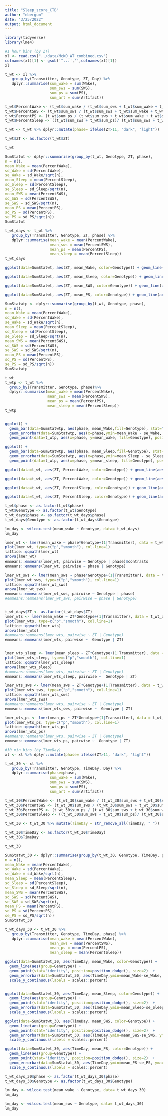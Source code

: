 ```yaml
---
title: "Sleep_score_CTB"
author: "nbergum"
date: "3/25/2022"
output: html_document
---
```


```r
library(tidyverse)
library(lme4)
```

```r
#1 hour bins (by ZT)
xl <- read.csv("../data/McKO_WT_combined.csv")
colnames(xl)[1] <- gsub('^...','',colnames(xl)[1])
xl

t_wt <- xl %>%
   group_by(Transmitter, Genotype, ZT, Day) %>%
   dplyr::summarise(sum_wake = sum(Wake),
                    sum_sws = sum(SWS),
                    sum_ps = sum(PS),
                    sum_art = sum(Artifact))

t_wt$PercentWake <- (t_wt$sum_wake / (t_wt$sum_sws + t_wt$sum_wake + t_wt$sum_ps + t_wt$sum_art))
t_wt$PercentSWS <- (t_wt$sum_sws / (t_wt$sum_sws + t_wt$sum_wake + t_wt$sum_ps + t_wt$sum_art))
t_wt$PercentPS <- (t_wt$sum_ps / (t_wt$sum_sws + t_wt$sum_wake + t_wt$sum_ps + t_wt$sum_art))
t_wt$PercentSleep <- ((t_wt$sum_sws + t_wt$sum_ps)/ (t_wt$sum_sws + t_wt$sum_wake + t_wt$sum_ps + t_wt$sum_art))

t_wt <- t_wt %>% dplyr::mutate(phase= ifelse(ZT>11, "dark", "light"))

t_wt$ZT <- as.factor(t_wt$ZT)

t_wt

SumStatwt <- dplyr::summarise(group_by(t_wt, Genotype, ZT, phase),
n = n(),
mean_Wake = mean(PercentWake),
sd_Wake = sd(PercentWake),
se_Wake = sd_Wake/sqrt(n),
mean_Sleep = mean(PercentSleep),
sd_Sleep = sd(PercentSleep),
se_Sleep = sd_Sleep/sqrt(n),
mean_SWS = mean(PercentSWS),
sd_SWS = sd(PercentSWS),
se_SWS = sd_SWS/sqrt(n),
mean_PS = mean(PercentPS),
sd_PS = sd(PercentPS),
se_PS = sd_PS/sqrt(n))
SumStatwt

t_wt_days <- t_wt %>%
   group_by(Transmitter, Genotype, ZT, phase) %>%
   dplyr::summarise(mean_wake = mean(PercentWake),
                    mean_sws = mean(PercentSWS),
                    mean_ps = mean(PercentPS),
                    mean_sleep = mean(PercentSleep))
t_wt_days
```


```r
ggplot(data=SumStatwt, aes(ZT, mean_Wake, color=Genotype)) + geom_line(aes(group=Genotype)) + geom_point(stat="identity", position=position_dodge(), size=2)  + geom_errorbar(data=SumStatwt, aes(ZT,ymin=mean_Wake-se_Wake, ymax=mean_Wake+se_Wake, fill=Genotype), width=.5) + scale_y_continuous(labels = scales::percent)

ggplot(data=SumStatwt, aes(ZT, mean_Sleep, color=Genotype)) + geom_line(aes(group=Genotype)) + geom_point(stat="identity", position=position_dodge(), size=2)  + geom_errorbar(data=SumStatwt, aes(ZT,ymin=mean_Sleep-se_Sleep, ymax=mean_Sleep+se_Sleep,fill=Genotype), width=.5) + scale_y_continuous(labels = scales::percent)

ggplot(data=SumStatwt, aes(ZT, mean_SWS, color=Genotype)) + geom_line(aes(group=Genotype)) + geom_point(stat="identity", position=position_dodge(), size=2)  + geom_errorbar(data=SumStatwt, aes(ZT,ymin=mean_SWS-se_SWS, ymax=mean_SWS+se_SWS), width=.5) + scale_y_continuous(labels = scales::percent)

ggplot(data=SumStatwt, aes(ZT, mean_PS, color=Genotype)) + geom_line(aes(group=Genotype)) + geom_point(stat="identity", position=position_dodge(), size=2)  + geom_errorbar(data=SumStatwt, aes(ZT,ymin=mean_PS-se_PS, ymax=mean_PS+se_PS), width=.5) + scale_y_continuous(labels = scales::percent)
```

```r
SumStatwtp <- dplyr::summarise(group_by(t_wt, Genotype, phase),
n = n(),
mean_Wake = mean(PercentWake),
sd_Wake = sd(PercentWake),
se_Wake = sd_Wake/sqrt(n),
mean_Sleep = mean(PercentSleep),
sd_Sleep = sd(PercentSleep),
se_Sleep = sd_Sleep/sqrt(n),
mean_SWS = mean(PercentSWS),
sd_SWS = sd(PercentSWS),
se_SWS = sd_SWS/sqrt(n),
mean_PS = mean(PercentPS),
sd_PS = sd(PercentPS),
se_PS = sd_PS/sqrt(n))
SumStatwtp

t_wt
t_wtp <- t_wt %>%
  group_by(Transmitter, Genotype, phase)%>%
  dplyr::summarise(mean_wake = mean(PercentWake),
                   mean_sws = mean(PercentSWS),
                   mean_ps = mean(PercentPS),
                   mean_sleep = mean(PercentSleep))
t_wtp


ggplot() + 
  geom_bar(data=SumStatwtp, aes(phase, mean_Wake,fill=Genotype), stat="identity", position=position_dodge(width=0.5), width=0.5) +
  geom_errorbar(data=SumStatwtp, aes(x=phase,ymin=mean_Wake - se_Wake, ymax=mean_Wake + se_Wake, fill=Genotype), position=position_dodge(width=0.5), width=.2,) + 
  geom_point(data=t_wtp, aes(x=phase, y=mean_wake, fill=Genotype), position=position_dodge(width=0.5)) + scale_y_continuous(labels = scales::percent) + theme_bw()

ggplot() + 
  geom_bar(data=SumStatwtp, aes(phase, mean_Sleep,fill=Genotype), stat="identity", position=position_dodge(width=0.5), width=0.5) +
  geom_errorbar(data=SumStatwtp, aes(x=phase,ymin=mean_Sleep - se_Sleep, ymax=mean_Sleep + se_Sleep, fill=Genotype), position=position_dodge(width=0.5), width=.2,) + 
  geom_point(data=t_wtp, aes(x=phase, y=mean_sleep, fill=Genotype), position=position_dodge(width=0.5)) + scale_y_continuous(labels = scales::percent) + theme_bw()
```

```r
ggplot(data=t_wt, aes(ZT, PercentWake, color=Genotype)) + geom_line(aes(group=Transmitter)) + geom_point() + scale_y_continuous(labels = scales::percent)

ggplot(data=t_wt, aes(ZT, PercentWake, color=Genotype)) + geom_line(aes(group=1)) + geom_point(stat="identity", position=position_dodge(), size=2) + facet_wrap(~Transmitter, ncol=4) + scale_y_continuous(labels = scales::percent)

ggplot(data=t_wt, aes(ZT, PercentSleep, color=Genotype)) + geom_line(aes(group=Transmitter)) + geom_point()+ scale_y_continuous(labels = scales::percent)

ggplot(data=t_wt, aes(ZT, PercentSleep, color=Genotype)) + geom_line(aes(group=1)) + geom_point(stat="identity", position=position_dodge(), size=2) + facet_wrap(~Transmitter, ncol = 4) + scale_y_continuous(labels = scales::percent)
```

```r
t_wt$phase <- as.factor(t_wt$phase)
t_wt$Genotype <- as.factor(t_wt$Genotype)
t_wt_days$phase <- as.factor(t_wt_days$phase)
t_wt_days$Genotype <- as.factor(t_wt_days$Genotype)

lm_day <- wilcox.test(mean_wake ~ Genotype, data= t_wt_days)
lm_day

lmer_wt <- lmer(mean_wake ~ phase*Genotype+(1|Transmitter), data = t_wt_days)
plot(lmer_wt, type=c("p","smooth"), col.line=1)
lattice::qqmath(lmer_wt)
anova(lmer_wt)
emmeans::emmeans(lmer_wt, pairwise ~ Genotype | phase)$contrasts
emmeans::emmeans(lmer_wt, pairwise ~ phase | Genotype)

lmer_wt_sws <- lmer(mean_sws ~ phase*Genotype+(1|Transmitter), data = t_wt_days)
plot(lmer_wt_sws, type=c("p","smooth"), col.line=1)
lattice::qqmath(lmer_wt_sws)
anova(lmer_wt_sws)
emmeans::emmeans(lmer_wt_sws, pairwise ~ Genotype | phase)
#emmeans::emmeans(lmer_wt_sws, pairwise ~ phase | Genotype)


t_wt_days$ZT <- as.factor(t_wt_days$ZT)
lmer_wts <- lmer(mean_wake ~ ZT*Genotype+(1|Transmitter), data = t_wt_days)
plot(lmer_wts, type=c("p","smooth"), col.line=1)
lattice::qqmath(lmer_wts)
anova(lmer_wts)
#emmeans::emmeans(lmer_wts, pairwise ~ ZT | Genotype)
emmeans::emmeans(lmer_wts, pairwise ~  Genotype | ZT)


lmer_wts_sleep <- lmer(mean_sleep ~ ZT*Genotype+(1|Transmitter), data = t_wt_days)
plot(lmer_wts_sleep, type=c("p","smooth"), col.line=1)
lattice::qqmath(lmer_wts_sleep)
anova(lmer_wts_sleep)
#emmeans::emmeans(lmer_wts, pairwise ~ ZT | Genotype)
emmeans::emmeans(lmer_wts_sleep, pairwise ~  Genotype | ZT)

lmer_wts_sws <- lmer(mean_sws ~ ZT*Genotype+(1|Transmitter), data = t_wt_days)
plot(lmer_wts_sws, type=c("p","smooth"), col.line=1)
lattice::qqmath(lmer_wts_sws)
anova(lmer_wts_sws)
#emmeans::emmeans(lmer_wts, pairwise ~ ZT | Genotype)
emmeans::emmeans(lmer_wts_sws, pairwise ~  Genotype | ZT)

lmer_wts_ps <- lmer(mean_ps ~ ZT*Genotype+(1|Transmitter), data = t_wt_days)
plot(lmer_wts_ps, type=c("p","smooth"), col.line=1)
lattice::qqmath(lmer_wts_ps)
anova(lmer_wts_ps)
#emmeans::emmeans(lmer_wts, pairwise ~ ZT | Genotype)
emmeans::emmeans(lmer_wts_ps, pairwise ~  Genotype | ZT)
```

```r
#30 min bins (by TimeDay)
xl <- xl %>% dplyr::mutate(phase= ifelse(ZT>11, "dark", "light"))

t_wt_30 <- xl %>%
   group_by(Transmitter, Genotype, TimeDay, Day) %>%
   dplyr::summarise(phase=phase,
                    sum_wake = sum(Wake),
                    sum_sws = sum(SWS),
                    sum_ps = sum(PS),
                    sum_art = sum(Artifact))

t_wt_30$PercentWake <- (t_wt_30$sum_wake / (t_wt_30$sum_sws + t_wt_30$sum_wake + t_wt_30$sum_ps + t_wt_30$sum_art))
t_wt_30$PercentSWS <- (t_wt_30$sum_sws / (t_wt_30$sum_sws + t_wt_30$sum_wake + t_wt_30$sum_ps + t_wt_30$sum_art))
t_wt_30$PercentPS <- (t_wt_30$sum_ps / (t_wt_30$sum_sws + t_wt_30$sum_wake + t_wt_30$sum_ps + t_wt_30$sum_art))
t_wt_30$PercentSleep <- ((t_wt_30$sum_sws + t_wt_30$sum_ps)/ (t_wt_30$sum_sws + t_wt_30$sum_wake + t_wt_30$sum_ps + t_wt_30$sum_art))

t_wt_30 <- t_wt_30 %>% mutate(TimeDay = str_remove_all(TimeDay, " "))

t_wt_30$TimeDay <- as.factor(t_wt_30$TimeDay)
t_wt_30$TimeDay

t_wt_30

SumStatwt_30 <- dplyr::summarise(group_by(t_wt_30, Genotype, TimeDay, phase),
n = n(),
mean_Wake = mean(PercentWake),
sd_Wake = sd(PercentWake),
se_Wake = sd_Wake/sqrt(n),
mean_Sleep = mean(PercentSleep),
sd_Sleep = sd(PercentSleep),
se_Sleep = sd_Sleep/sqrt(n),
mean_SWS = mean(PercentSWS),
sd_SWS = sd(PercentSWS),
se_SWS = sd_SWS/sqrt(n),
mean_PS = mean(PercentPS),
sd_PS = sd(PercentPS),
se_PS = sd_PS/sqrt(n))
SumStatwt_30

t_wt_days_30 <- t_wt_30 %>%
   group_by(Transmitter, Genotype, TimeDay, phase) %>%
   dplyr::summarise(mean_wake = mean(PercentWake),
                    mean_sws = mean(PercentSWS),
                    mean_ps = mean(PercentPS),
                    mean_sleep = mean(PercentSleep))
```

```r
ggplot(data=SumStatwt_30, aes(TimeDay, mean_Wake, color=Genotype)) +
  geom_line(aes(group=Genotype)) +
  geom_point(stat="identity", position=position_dodge(), size=2)  +
  geom_errorbar(data=SumStatwt_30, aes(TimeDay,ymin=mean_Wake-se_Wake, ymax=mean_Wake+se_Wake, fill=Genotype), width=.5) +
  scale_y_continuous(labels = scales::percent)


ggplot(data=SumStatwt_30, aes(TimeDay, mean_Sleep, color=Genotype)) +
  geom_line(aes(group=Genotype)) +
  geom_point(stat="identity", position=position_dodge(), size=2)  +
  geom_errorbar(data=SumStatwt_30, aes(TimeDay,ymin=mean_Sleep-se_Sleep, ymax=mean_Sleep+se_Sleep,fill=Genotype), width=.5) +
  scale_y_continuous(labels = scales::percent)

ggplot(data=SumStatwt_30, aes(TimeDay, mean_SWS, color=Genotype)) +
  geom_line(aes(group=Genotype)) +
  geom_point(stat="identity", position=position_dodge(), size=2)  +
  geom_errorbar(data=SumStatwt_30, aes(TimeDay,ymin=mean_SWS-se_SWS, ymax=mean_SWS+se_SWS), width=.5) +
  scale_y_continuous(labels = scales::percent)

ggplot(data=SumStatwt_30, aes(TimeDay, mean_PS, color=Genotype)) +
  geom_line(aes(group=Genotype)) +
  geom_point(stat="identity", position=position_dodge(), size=2)  +
  geom_errorbar(data=SumStatwt_30, aes(TimeDay,ymin=mean_PS-se_PS, ymax=mean_PS+se_PS), width=.5) +
  scale_y_continuous(labels = scales::percent)

```

```r
t_wt_days_30$phase <- as.factor(t_wt_days_30$phase)
t_wt_days_30$Genotype <- as.factor(t_wt_days_30$Genotype)

lm_day <- wilcox.test(mean_wake ~ Genotype, data= t_wt_days_30)
lm_day

lm_day <- wilcox.test(mean_sws ~ Genotype, data= t_wt_days_30)
lm_day
```


